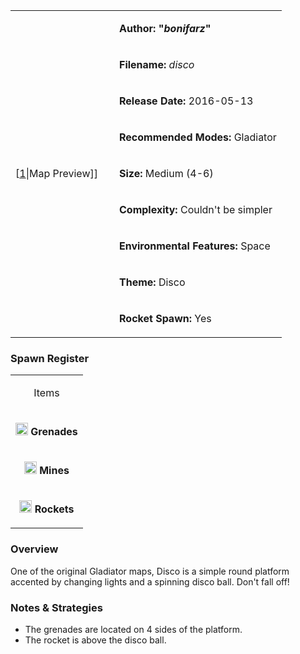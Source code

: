 {| border="1" cellpadding="2" width="800px"
|rowspan="9" width="150px"|[[File:disco.png|thumb|center]|Map Preview]]
|'''Author: "''bonifarz''"'''
|-
|'''Filename:''' ''disco''
|-
| '''Release Date:''' 2016-05-13
|-
|'''Recommended Modes:''' Gladiator
|-
|'''Size:''' Medium (4-6)
|-
|'''Complexity:''' Couldn't be simpler
|-
|'''Environmental Features:''' Space
|-
|'''Theme:''' Disco
|-
|'''Rocket Spawn:''' Yes
|}


=== Spawn Register ===
{| border="1" cellpadding="2" width="150px"
|colspan="2" align="center"|Items
|-
| [[File:Grenade.png|20px]] '''Grenades''' || 4
|-
| [[File:Mine.png|20px]] '''Mines''' || 0
|-
| [[File:Rocket.png|20px]] '''Rockets''' || 1
|}
=== Overview ===
One of the original Gladiator maps, Disco is a simple round platform accented by changing lights and a spinning disco ball. Don't fall off!

=== Notes & Strategies ===

* The grenades are located on 4 sides of the platform.
* The rocket is above the disco ball.